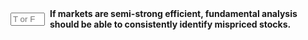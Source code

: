 ::: {.question-block}

<form onsubmit="event.preventDefault(); checkAnswerBox('module5_tf_q78','F')" style="display: flex; align-items: center; gap: 8px;">
<input type="text" id="module5_tf_q78" name="module5_tf_q78" maxlength="1" placeholder="T or F" style="width: 55px;" data-correct-answer="F" /> 
<label for="module5_tf_q78"><strong>If markets are semi-strong efficient, fundamental analysis should be able to consistently identify mispriced stocks.</strong></label>
</form>

<div id="feedback-module5_tf_q78" class="feedback" data-status="" style="display:none;">
This is FALSE. Semi-strong efficiency implies that all public info is already reflected in prices.
</div>

:::
